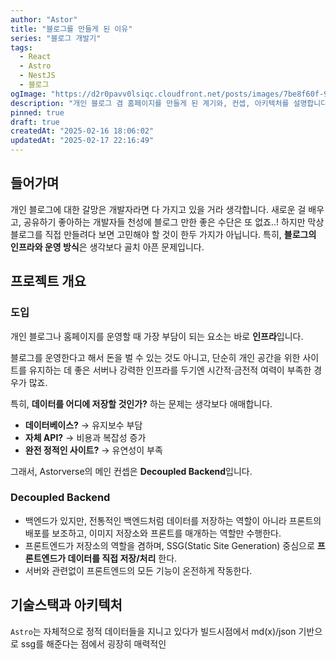 ```yaml
---
author: "Astor"
title: "블로그를 만들게 된 이유"
series: "블로그 개발기"
tags:
  - React
  - Astro
  - NestJS
  - 블로그
ogImage: "https://d2r0pavv0lsiqc.cloudfront.net/posts/images/7be8f60f-9fb3-456d-ad56-20fc380511c0.jpeg"
description: "개인 블로그 겸 홈페이지를 만들게 된 계기와, 컨셉, 아키텍처를 설명합니다."
pinned: true
draft: true
createdAt: "2025-02-16 18:06:02"
updatedAt: "2025-02-17 22:16:49"
---
```


## 들어가며

개인 블로그에 대한 갈망은 개발자라면 다 가지고 있을 거라 생각합니다. 새로운 걸 배우고, 공유하기 좋아하는 개발자들 천성에 블로그 만한 좋은 수단은 또 없죠..! 하지만 막상 블로그를 직접 만들려다 보면 고민해야 할 것이 한두 가지가 아닙니다. 특히, **블로그의 인프라와 운영 방식**은 생각보다 골치 아픈 문제입니다.

## 프로젝트 개요

### 도입

개인 블로그나 홈페이지를 운영할 때 가장 부담이 되는 요소는 바로 **인프라**입니다.&#x20;

블로그를 운영한다고 해서 돈을 벌 수 있는 것도 아니고, 단순히 개인 공간을 위한 사이트를 유지하는 데 좋은 서버나 강력한 인프라를 두기엔 시간적·금전적 여력이 부족한 경우가 많죠.

특히, **데이터를 어디에 저장할 것인가?** 하는 문제는 생각보다 애매합니다.

* **데이터베이스?**
   → 유지보수 부담
* **자체 API?**
   → 비용과 복잡성 증가
* **완전 정적인 사이트?**
   → 유연성이 부족

그래서, Astorverse의 메인 컨셉은 **Decoupled Backend**입니다.

### **Decoupled Backend**

* 백엔드가 있지만, 전통적인 백엔드처럼 데이터를 저장하는 역할이 아니라 프론트의 배포를 보조하고, 이미지 저장소와 프론트를 매개하는 역할만 수행한다.
* 프론트엔드가 저장소의 역할을 겸하며, SSG(Static Site Generation) 중심으로 
  **프론트엔드가 데이터를 직접 저장/처리**
  한다.
* 서버와 관련없이 프론트엔드의 모든 기능이 온전하게 작동한다. 

## 기술스택과 아키텍처

`Astro`는 자체적으로 정적 데이터들을 지니고 있다가  빌드시점에서 md(x)/json 기반으로 ssg를 해준다는 점에서 굉장히 매력적인&#x20;